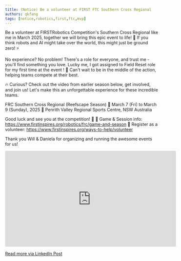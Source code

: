 ```yaml
---
title: (Notice) Be a volunteer at FIRST FTC Southern Cross Regional
authors: qkfang
tags: [notice,robotics,first,ftc,mvp]
---
```


Be a volunteer at FIRSTRobotics Competition's Southern Cross Regional like me in March 2025, together we will bring this epic event to life! 🤖 If you think robots and AI might take over the world, this might just be ground zero! ⚡

No experience? No problem! There's a role for everyone, and trust me - you'll find something you love. Lucky me, I got assigned to Field Reset role for my first time at the event ! 🚀 Can't wait to be in the middle of the action, helping teams compete at their best.

🔥 Curious? Check out the video from earlier season below, get involved, and join us! Let's make this an unforgettable experience for these incredible teams.

FRC Southern Cross Regional (Reefscape Season)
📅 March 7 (Fri) to March 9 (Sunday), 2025
📍 Penrith Valley Regional Sports Centre, NSW Australia

Good luck and see you at the competition! 🎊
🔗 Game & Session info: https://www.firstinspires.org/robotics/frc/game-and-season
🔗 Register as a volunteer: https://www.firstinspires.org/ways-to-help/volunteer

Thank you Will & Daniela for organizing and running the awesome events for us!

<iframe width="560" height="315" src="https://www.youtube.com/embed/XFRUhKS5eJg?si=9VIcWmvKfaLy7EMd" title="YouTube video player" frameborder="0" allow="accelerometer; autoplay; clipboard-write; encrypted-media; gyroscope; picture-in-picture; web-share" referrerpolicy="strict-origin-when-cross-origin" allowfullscreen></iframe>

<br/>

<a href="https://www.linkedin.com/posts/qkfang_firstrobotics-robots-ai-activity-7291254917418102784-sWOt" target="_blank">Read more via LinkedIn Post</a>


